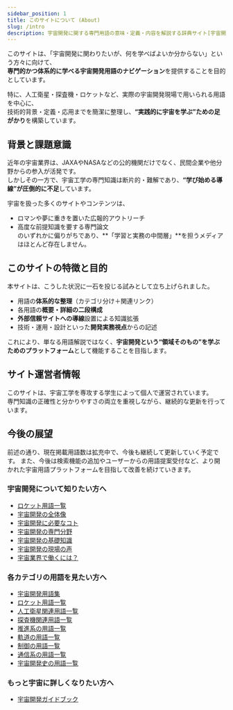 ```yaml
---
sidebar_position: 1
title: このサイトについて (About)
slug: /intro
description: 宇宙開発に関する専門用語の意味・定義・内容を解説する辞典サイト[宇宙開発用語集]の説明ページです。
---
```



<Head>
  <script type="application/ld+json">
    {`{
      "@context": "https://schema.org",
      "@type": "DefinedTerm",
      "name": "このサイトについて (About)",
      "inDefinedTermSet": "https://space-dev-terms.pages.dev",
      "termCode": "intro",
      "description": "宇宙開発に関する専門用語の意味・定義・内容を解説する辞典サイト[宇宙開発用語集]の説明ページです。",
      "url": "https://space-dev-terms.pages.dev/docs/intro"
    }`}
  </script>
</Head>

このサイトは、「宇宙開発に関わりたいが、何を学べばよいか分からない」という方々に向けて、  
**専門的かつ体系的に学べる宇宙開発用語のナビゲーション**を提供することを目的としています。

特に、人工衛星・探査機・ロケットなど、実際の宇宙開発現場で用いられる用語を中心に、  
技術的背景・定義・応用までを簡潔に整理し、**“実践的に宇宙を学ぶ”ための足がかり**を構築しています。

## 背景と課題意識

近年の宇宙業界は、JAXAやNASAなどの公的機関だけでなく、民間企業や他分野からの参入が活発です。  
しかしその一方で、宇宙工学の専門知識は断片的・難解であり、**“学び始める導線”が圧倒的に不足**しています。

宇宙を扱った多くのサイトやコンテンツは、  
- ロマンや夢に重きを置いた広報的アウトリーチ  
- 高度な前提知識を要する専門論文  
のいずれかに偏りがちであり、**「学習と実務の中間層」**を担うメディアはほとんど存在しません。

## このサイトの特徴と目的

本サイトは、こうした状況に一石を投じる試みとして立ち上げられました。

- 用語の**体系的な整理**（カテゴリ分け＋関連リンク）
- 各用語の**概要・詳細の二段構成**
- **外部信頼サイトへの導線**設置による知識拡張
- 技術・運用・設計といった**開発実務視点**からの記述

これにより、単なる用語解説ではなく、**宇宙開発という“領域そのもの”を学ぶためのプラットフォーム**として機能することを目指します。

## サイト運営者情報

このサイトは、宇宙工学を専攻する学生によって個人で運営されています。  
専門知識の正確性と分かりやすさの両立を重視しながら、継続的な更新を行っています。

## 今後の展望

前述の通り、現在掲載用語数は拡充中で、今後も継続して更新していく予定です。
また、今後は検索機能の追加やユーザーからの用語提案受付など、より開かれた宇宙用語プラットフォームを目指して改善を続けていきます。

### 宇宙開発について知りたい方へ
- [ロケット用語一覧](/docs/navi/intro-to-space-dev)
- [宇宙開発の全体像](/docs/navi/space-dev-overview)
- [宇宙開発に必要なコト](/docs/navi/what-is-needed)
- [宇宙開発の専門分野](/docs/navi/region-of-expertise)
- [宇宙開発の基礎知識](/docs/navi/basic-knowledge)
- [宇宙開発の現場の声](/docs/navi/voice-of-frontline)
- [宇宙業界で働くには？](/docs/navi/how-to-work)


### 各カテゴリの用語を見たい方へ
- [宇宙開発用語集](/docs/glossary)
- [ロケット用語一覧](/docs/category/rocket)
- [人工衛星関連用語一覧](/docs/category/satellite)
- [探査機関連用語一覧](/docs/category/explorer)
- [推進系の用語一覧](/docs/category/rocket)
- [軌道の用語一覧](/docs/category/orbit)
- [制御の用語一覧](/docs/category/control)
- [通信系の用語一覧](/docs/category/communication)
- [宇宙開発史の用語一覧](/docs/category/history)

### もっと宇宙に詳しくなりたい方へ
- [宇宙開発ガイドブック](/docs/guide/guidebook)